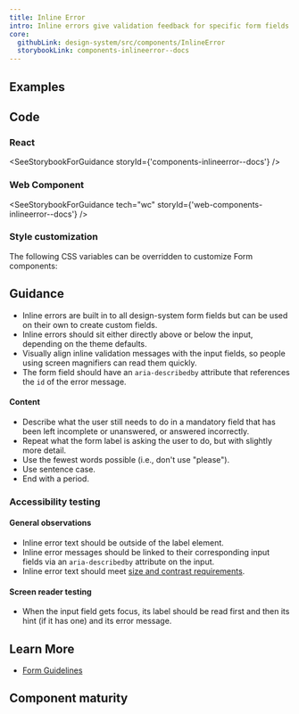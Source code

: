 ```yaml
---
title: Inline Error
intro: Inline errors give validation feedback for specific form fields.
core:
  githubLink: design-system/src/components/InlineError
  storybookLink: components-inlineerror--docs
---
```


## Examples

<StorybookExample
  componentName="inline-error"
  sourceFilePath="components/InlineError/InlineError.tsx"
  storyId="components-inlineerror--default"
/>

## Code

### React

<SeeStorybookForGuidance storyId={'components-inlineerror--docs'} />

### Web Component

<SeeStorybookForGuidance tech="wc" storyId={'web-components-inlineerror--docs'} />

### Style customization

The following CSS variables can be overridden to customize Form components:

<ComponentThemeOptions componentname="form" />

## Guidance

- Inline errors are built in to all design-system form fields but can be used on their own to create custom fields.
- Inline errors should sit either directly above or below the input, depending on the theme defaults.
- Visually align inline validation messages with the input fields, so people using screen magnifiers can read them quickly.
- The form field should have an `aria-describedby` attribute that references the `id` of the error message.

#### Content

- Describe what the user still needs to do in a mandatory field that has been left incomplete or unanswered,  or answered incorrectly.
- Repeat what the form label is asking the user to do, but with slightly more detail.
- Use the fewest words possible (i.e., don't use "please").
- Use sentence case.
- End with a period.

### Accessibility testing

#### General observations

- Inline error text should be outside of the label element.
- Inline error messages should be linked to their corresponding input fields via an `aria-describedby` attribute on the input.
- Inline error text should meet [size and contrast requirements](/foundation/typography/body/#accessibility).

#### Screen reader testing

- When the input field gets focus, its label should be read first and then its hint (if it has one) and its error message.

## Learn More

- [Form Guidelines](/patterns/Forms/forms/)

## Component maturity

<MaturityChecklist
  a11yStandards={true}
  color={true}
  forcedColors={true}
  screenReaders={true}
  keyboardNavigable={null}
  storybook={true}
  responsive={true}
  spanish={true}
  completeUiKit={false}
  responsiveUiKit={false}
  tokensInCode={true}
  tokensInSketch={true}
/>
